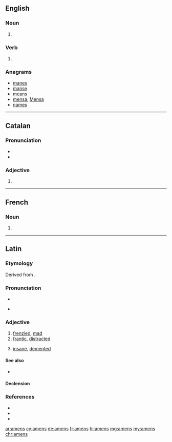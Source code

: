 {{also|åmens}}
==English==

===Noun===
{{head|en|noun plural form}}

# {{plural of|amen|lang=en}}

===Verb===
{{head|en|verb form}}

# {{en-third-person singular of|amen}}

===Anagrams===
* [[manes#English|manes]]
* [[manse#English|manse]]
* [[means#English|means]]
* [[mensa#English|mensa]], [[Mensa#English|Mensa]]
* [[names#English|names]]

----

==Catalan==

===Pronunciation===
* {{ca-IPA|è}}
* {{rhymes|ɛns|lang=ca}}

===Adjective===
{{head|ca|adjective form}}

# {{plural of|amè|lang=ca}}

----

==French==

===Noun===
{{head|fr|noun plural form|g=m}}

# {{plural of|amen|lang=fr}}

----

==Latin==

===Etymology===
Derived from {{prefix|ā|t1=out of, away|mēns|t2=mind|lang=la}}.

===Pronunciation===
* {{la-IPA|āmens}}
* {{a|Ecclesiastical}} {{IPA|/ˈa.mens/|[ˈaː.mens]|[ˈaː.mɛns]|lang=la}}

===Adjective===
{{la-adj-3rd-1E|āmens|āmentis}}

# [[frenzied]], [[mad]]
# [[frantic]], [[distracted]]
# {{lb|la|Medieval}} [[insane]], [[demented]]

====See also====
* {{l|la|dēmēns}}

====Declension====
{{la-decl-3rd-1E|āmēns}}

===References===
* {{R:L&S}}
* {{R:Elementary Lewis}}
* {{R:Gaffiot}}

[[ar:amens]]
[[cy:amens]]
[[de:amens]]
[[fr:amens]]
[[hi:amens]]
[[mg:amens]]
[[my:amens]]
[[chr:amens]]